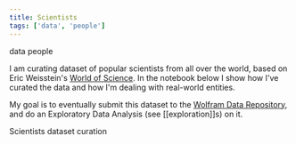 ```yaml
---
title: Scientists
tags: ['data', 'people']
---
```


<NoteTag color="beige">data</NoteTag>
<NoteTag color="beige">people</NoteTag>

I am curating dataset of popular scientists from all over the world, based on Eric Weisstein's [World of Science](https://scienceworld.wolfram.com). In the notebook below I show how I've curated the data and how I'm dealing with real-world entities.

My goal is to eventually submit this dataset to the [Wolfram Data Repository](https://datarepository.wolframcloud.com/), and do an Exploratory Data Analysis (see [[exploration]]s) on it.

<WolframNotebook url="scientists/scientists.nb">Scientists dataset curation</WolframNotebook>
